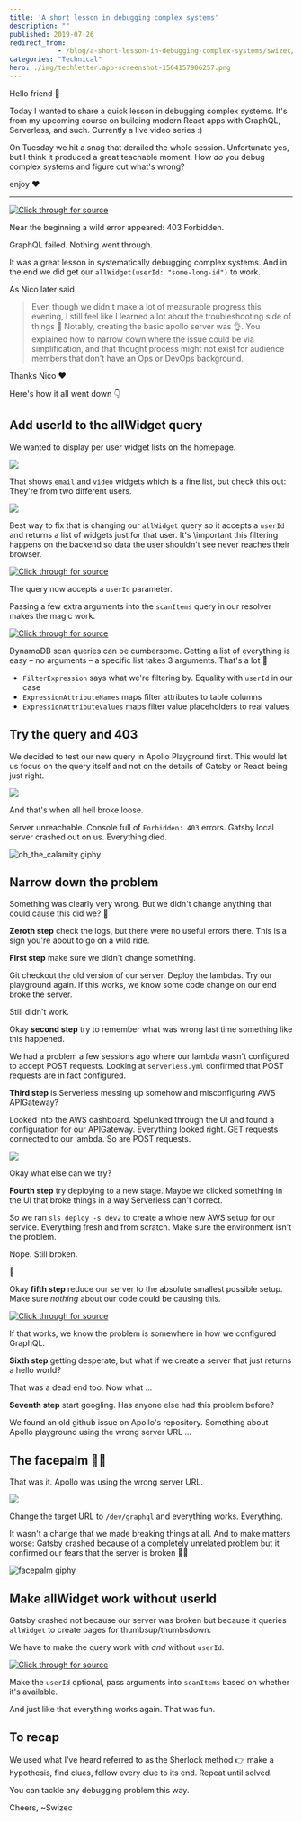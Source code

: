 ```yaml
---
title: 'A short lesson in debugging complex systems'
description: ""
published: 2019-07-26
redirect_from: 
            - /blog/a-short-lesson-in-debugging-complex-systems/swizec/9166
categories: "Technical"
hero: ./img/techletter.app-screenshot-1564157906257.png
---
```

Hello friend 👋





Today I wanted to share a quick lesson in debugging complex systems. It's from my upcoming course on building modern React apps with GraphQL, Serverless, and such. Currently a live video series :)



On Tuesday we hit a snag that derailed the whole session. Unfortunate yes, but I think it produced a great teachable moment. How _do_ you debug complex systems and figure out what's wrong?



enjoy ❤️



* * *





[![Click through for source](./img/techletter.app-screenshot-1564157906257.png)](https://youtu.be/LKbOpZNYTuo)





Near the beginning a wild error appeared: 403 Forbidden.



GraphQL failed. Nothing went through.



It was a great lesson in systematically debugging complex systems. And in the end we did get our `allWidget(userId: "some-long-id")` to work.



As Nico later said



> Even though we didn't make a lot of measurable progress this evening, I still feel like I learned a lot about the troubleshooting side of things 🙂 Notably, creating the basic apollo server was 👌. You explained how to narrow down where the issue could be via simplification, and that thought process might not exist for audience members that don't have an Ops or DevOps background.



Thanks Nico ❤️



Here's how it all went down 👇



## Add userId to the allWidget query



We wanted to display per user widget lists on the homepage.



![](./img/UilWIZl.png)



That shows `email` and `video` widgets which is a fine list, but check this out: They're from two different users.



![](./img/sT9HUBd.png)



Best way to fix that is changing our `allWidget` query so it accepts a `userId` and returns a list of widgets just for that user. It's \\important this filtering happens on the backend so data the user shouldn't see never reaches their browser.



[![Click through for source](./img/techletter.app-screenshot-1564157796906.png)](https://carbon.now.sh/?bg=rgba(255,255,255,1)&t=seti&l=javascript&ds=true&wc=true&wa=true&pv=48px&ph=32px&ln=false&code=%2F%2F%20backend%2Fsrc%2Fgraphql.ts%0A%0Atype%20Query%20%7B%0A%20%20%20%20widget(widgetId%3A%20String!)%3A%20Widget%0A%20%20%20%20allWidget(userId%3A%20String)%3A%20%5BWidget%5D%0A%7D)



The query now accepts a `userId` parameter.



Passing a few extra arguments into the `scanItems` query in our resolver makes the magic work.



[![Click through for source](./img/techletter.app-screenshot-1564157796857.png)](https://carbon.now.sh/?bg=rgba(255,255,255,1)&t=seti&l=javascript&ds=true&wc=true&wa=true&pv=48px&ph=32px&ln=false&code=%2F%2F%20backend%2Fsrc%2Fqueries.ts%0A%0Aexport%20const%20allWidget%20%3D%20async%20(_%3A%20any%2C%20%7B%20userId%20%7D%3A%20%7B%20userId%3A%20string%20%7D)%20%3D%3E%20%7B%0A%20%20%20%20const%20result%20%3D%20await%20scanItems(%7B%0A%20%20%20%20%20%20%20%20FilterExpression%3A%20%22%23user%20%3D%20%3AuserId%22%2C%0A%20%20%20%20%20%20%20%20ExpressionAttributeNames%3A%20%7B%0A%20%20%20%20%20%20%20%20%20%20%20%20%22%23user%22%3A%20%22userId%22%0A%20%20%20%20%20%20%20%20%7D%2C%0A%20%20%20%20%20%20%20%20ExpressionAttributeValues%3A%20%7B%0A%20%20%20%20%20%20%20%20%20%20%20%20%22%3AuserId%22%3A%20userId%0A%20%20%20%20%20%20%20%20%7D%0A%20%20%20%20%7D)%3B)



DynamoDB scan queries can be cumbersome. Getting a list of everything is easy – no arguments – a specific list takes 3 arguments. That's a lot 🤨



- `FilterExpression` says what we're filtering by. Equality with `userId` in our case
- `ExpressionAttributeNames` maps filter attributes to table columns
- `ExpressionAttributeValues` maps filter value placeholders to real values



## Try the query and 403



We decided to test our new query in Apollo Playground first. This would let us focus on the query itself and not on the details of Gatsby or React being just right.



![](./img/8pADxrw.png)



And that's when all hell broke loose.



Server unreachable. Console full of `Forbidden: 403` errors. Gatsby local server crashed out on us. Everything died.



![oh_the_calamity giphy](./img/media-xT1XGWbE0XiBDX2T8Q-giphy.gif)



## Narrow down the problem



Something was clearly very wrong. But we didn't change anything that could cause this did we? 🤔



**Zeroth step** check the logs, but there were no useful errors there. This is a sign you're about to go on a wild ride.



**First step** make sure we didn't change something.



Git checkout the old version of our server. Deploy the lambdas. Try our playground again. If this works, we know some code change on our end broke the server.



Still didn't work.



Okay **second step** try to remember what was wrong last time something like this happened.



We had a problem a few sessions ago where our lambda wasn't configured to accept POST requests. Looking at `serverless.yml` confirmed that POST requests are in fact configured.



**Third step** is Serverless messing up somehow and misconfiguring AWS APIGateway?



Looked into the AWS dashboard. Spelunked through the UI and found a configuration for our APIGateway. Everything looked right. GET requests connected to our lambda. So are POST requests.



![](./img/lRkbepv.png)



Okay what else can we try?



**Fourth step** try deploying to a new stage. Maybe we clicked something in the UI that broke things in a way Serverless can't correct.



So we ran `sls deploy -s dev2` to create a whole new AWS setup for our service. Everything fresh and from scratch. Make sure the environment isn't the problem.



Nope. Still broken.



🤔



Okay **fifth step** reduce our server to the absolute smallest possible setup. Make sure _nothing_ about our code could be causing this.



[![Click through for source](./img/techletter.app-screenshot-1564157796979.png)](https://carbon.now.sh/?bg=rgba(255,255,255,1)&t=seti&l=javascript&ds=true&wc=true&wa=true&pv=48px&ph=32px&ln=false&code=%2F%2F%20backend%2Fsrc%2Fgraphql.ts%0A%2F%2F%20PS%3A%20this%20is%20pseudocode%2C%20refer%20to%20the%20video%20for%20actual%20code%0A%0Aconst%20types%20%3D%20gql%60%0A%09Query%20%7B%0A%09%09hello%3A%20%7B%20hello%3A%20String%20%7D%0A%09%7D%0A%60%0A%0Aexport%20const%20server%20%3D%20new%20ApolloServer(%7B%0A%20%20%20%20types%2C%0A%20%20%20%7B%0A%09%20%20%20Query%3A%20%7B%0A%09%09%20%20%20hello%3A%20()%20%3D%3E%20%7B%20hello%3A%20%22hello%22%20%7D%0A%09%20%20%20%7D%0A%20%20%20%7D%0A%7D)%3B%0A%0Aexport%20const%20handler%20%3D%20server.createHandler(%7B%0A%20%20%20%20cors%3A%20%7B%0A%20%20%20%20%20%20%20%20origin%3A%20%22*%22%2C%0A%20%20%20%20%20%20%20%20credentials%3A%20true%0A%20%20%20%20%7D%0A%7D)%3B)



If that works, we know the problem is somewhere in how we configured GraphQL.



**Sixth step** getting desperate, but what if we create a server that just returns a hello world?



That was a dead end too. Now what ...



**Seventh step** start googling. Has anyone else had this problem before?



We found an old github issue on Apollo's repository. Something about Apollo playground using the wrong server URL ...



## The facepalm 🤦‍♀️



That was it. Apollo was using the wrong server URL.



![](./img/qUtTfYK.gif)



Change the target URL to `/dev/graphql` and everything works. Everything.



It wasn't a change that we made breaking things at all. And to make matters worse: Gatsby crashed because of a completely unrelated problem but it confirmed our fears that the server is broken 🤦‍♀️



![facepalm giphy](./img/media-ADr35Z4TvATIc-giphy.gif)



## Make allWidget work without userId



Gatsby crashed not because our server was broken but because it queries `allWidget` to create pages for thumbsup/thumbsdown.



We have to make the query work with _and_ without `userId`.



[![Click through for source](./img/techletter.app-screenshot-1564157797079.png)](https://carbon.now.sh/?bg=rgba(255,255,255,1)&t=seti&l=javascript&ds=true&wc=true&wa=true&pv=48px&ph=32px&ln=false&code=%2F%2F%20backend%2Fsrc%2Fqueries.ts%0A%0Aexport%20const%20allWidget%20%3D%20async%20(_%3A%20any%2C%20%7B%20userId%20%7D%3A%20%7B%20userId%3F%3A%20string%20%7D)%20%3D%3E%20%7B%0A%20%20%20%20%2F%2F%20Query%20by%20userId%20if%20passed-in%2C%20otherwise%20return%20all%20widgets%0A%20%20%20%20const%20result%20%3D%20await%20scanItems(%0A%20%20%20%20%20%20%20%20userId%0A%20%20%20%20%20%20%20%20%20%20%20%20%3F%20%7B%0A%20%20%20%20%20%20%20%20%20%20%20%20%20%20%20%20%20%20FilterExpression%3A%20%22%23user%20%3D%20%3AuserId%22%2C%0A%20%20%20%20%20%20%20%20%20%20%20%20%20%20%20%20%20%20ExpressionAttributeNames%3A%20%7B%0A%20%20%20%20%20%20%20%20%20%20%20%20%20%20%20%20%20%20%20%20%20%20%22%23user%22%3A%20%22userId%22%0A%20%20%20%20%20%20%20%20%20%20%20%20%20%20%20%20%20%20%7D%2C%0A%20%20%20%20%20%20%20%20%20%20%20%20%20%20%20%20%20%20ExpressionAttributeValues%3A%20%7B%0A%20%20%20%20%20%20%20%20%20%20%20%20%20%20%20%20%20%20%20%20%20%20%22%3AuserId%22%3A%20userId%0A%20%20%20%20%20%20%20%20%20%20%20%20%20%20%20%20%20%20%7D%0A%20%20%20%20%20%20%20%20%20%20%20%20%20%20%7D%0A%20%20%20%20%20%20%20%20%20%20%20%20%3A%20%7B%7D%0A%20%20%20%20)%3B)



Make the `userId` optional, pass arguments into `scanItems` based on whether it's available.



And just like that everything works again. That was fun.



## To recap



We used what I've heard referred to as the Sherlock method 👉 make a hypothesis, find clues, follow every clue to its end. Repeat until solved.



You can tackle any debugging problem this way.



Cheers, ~Swizec